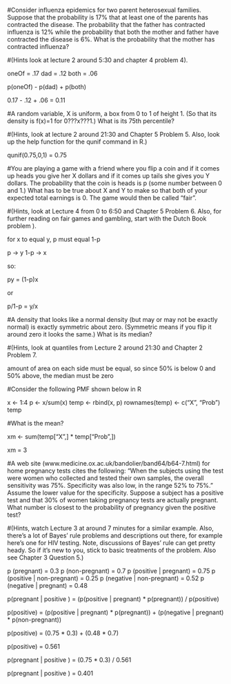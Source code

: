 #Consider influenza epidemics for two parent heterosexual families. Suppose that the probability is 17% that at least one of the parents has contracted the disease. The probability that the father has contracted influenza is 12% while the probability that both the mother and father have contracted the disease is 6%. What is the probability that the mother has contracted influenza?

#(Hints look at lecture 2 around 5:30 and chapter 4 problem 4).

oneOf = .17
dad = .12
both = .06

p(oneOf) - p(dad) + p(both)

0.17 - .12 + .06 = 0.11

#A random variable, X is uniform, a box from 0 to 1 of height 1. (So that its density is f(x)=1 for 0???x???1.) What is its 75th percentile? 

#(Hints, look at lecture 2 around 21:30 and Chapter 5 Problem 5. Also, look up the help function for the qunif command in R.)

qunif(0.75,0,1) = 0.75

#You are playing a game with a friend where you flip a coin and if it comes up heads you give her X dollars and if it comes up tails she gives you Y dollars. The probability that the coin is heads is p (some number between 0 and 1.) What has to be true about X and Y to make so that both of your expected total earnings is 0. The game would then be called "fair".

#(Hints, look at Lecture 4 from 0 to 6:50 and Chapter 5 Problem 6. Also, for further reading on fair games and gambling, start with the Dutch Book problem ). 

for x to equal y, p must equal 1-p

p -> y
1-p -> x

so:

py = (1-p)x

or

p/1-p = y/x

#A density that looks like a normal density (but may or may not be exactly normal) is exactly symmetric about zero. (Symmetric means if you flip it around zero it looks the same.) What is its median?

#(Hints, look at quantiles from Lecture 2 around 21:30 and Chapter 2 Problem 7.

amount of area on each side must be equal, so since 50% is below 0 and 50% above, the median must be zero

#Consider the following PMF shown below in R

x <- 1:4
p <- x/sum(x)
temp <- rbind(x, p)
rownames(temp) <- c("X", "Prob")
temp

#What is the mean?

xm <- sum(temp["X",] * temp["Prob",])

xm = 3

#A web site (www.medicine.ox.ac.uk/bandolier/band64/b64-7.html) for home pregnancy tests cites the following: "When the subjects using the test were women who collected and tested their own samples, the overall sensitivity was 75%. Specificity was also low, in the range 52% to 75%." Assume the lower value for the specificity. Suppose a subject has a positive test and that 30% of women taking pregnancy tests are actually pregnant. What number is closest to the probability of pregnancy given the positive test?

#(Hints, watch Lecture 3 at around 7 minutes for a similar example. Also, there's a lot of Bayes' rule problems and descriptions out there, for example here's one for HIV testing. Note, discussions of Bayes' rule can get pretty heady. So if it's new to you, stick to basic treatments of the problem. Also see Chapter 3 Question 5.)

p (pregnant) = 0.3
p (non-pregnant) = 0.7
p (positive | pregnant) = 0.75
p (positive | non-pregnant) = 0.25
p (negative | non-pregnant) = 0.52
p (negative | pregnant) = 0.48

p(pregnant | positive ) = (p(positive | pregnant) * p(pregnant)) / p(positive)

p(positive) = (p(positive | pregnant) * p(pregnant)) + (p(negative | pregnant) * p(non-pregnant))

p(positive) = (0.75 * 0.3) + (0.48 * 0.7)

p(positive) = 0.561

p(pregnant | positive ) = (0.75 * 0.3) / 0.561 

p(pregnant | positive ) = 0.401
